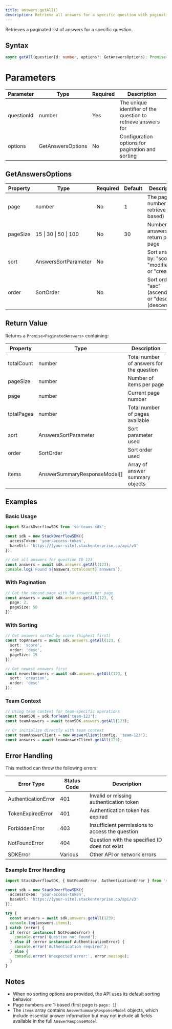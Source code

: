 ```yaml
---
title: answers.getAll()
description: Retrieve all answers for a specific question with pagination and sorting options.
---
```


Retrieves a paginated list of answers for a specific question.

## Syntax

```typescript
async getAll(questionId: number, options?: GetAnswersOptions): Promise<PaginatedAnswers>
```

# Parameters

| Parameter | Type | Required | Description |
|-----------|------|----------|-------------|
| questionId | number | Yes | The unique identifier of the question to retrieve answers for |
| options | GetAnswersOptions | No | Configuration options for pagination and sorting |

## GetAnswersOptions

| Property | Type | Required | Default | Description |
|----------|------|----------|---------|-------------|
| page | number | No | 1 | The page number to retrieve (1-based) |
| pageSize | 15 \| 30 \| 50 \| 100 | No | 30 | Number of answers to return per page |
| sort | AnswersSortParameter | No |  | Sort answers by: "score", "modified", or "creation" |
| order | SortOrder | No |  | Sort order: "asc" (ascending) or "desc" (descending) |

## Return Value

Returns a `Promise<PaginatedAnswers>` containing:

| Property | Type | Description |
|----------|------|-------------|
| totalCount | number | Total number of answers for the question |
| pageSize | number | Number of items per page |
| page | number | Current page number |
| totalPages | number | Total number of pages available |
| sort | AnswersSortParameter | Sort parameter used |
| order | SortOrder | Sort order used |
| items | AnswerSummaryResponseModel[] | Array of answer summary objects |

## Examples

### Basic Usage

```typescript
import StackOverflowSDK from 'so-teams-sdk';

const sdk = new StackOverflowSDK({
  accessToken: 'your-access-token',
  baseUrl: 'https://[your-site].stackenterprise.co/api/v3'
});

// Get all answers for question ID 123
const answers = await sdk.answers.getAll(123);
console.log(`Found ${answers.totalCount} answers`);
```

### With Pagination

```typescript
// Get the second page with 50 answers per page
const answers = await sdk.answers.getAll(123, {
  page: 2,
  pageSize: 50
});
```

### With Sorting

```typescript
// Get answers sorted by score (highest first)
const topAnswers = await sdk.answers.getAll(123, {
  sort: 'score',
  order: 'desc',
  pageSize: 15
});

// Get newest answers first
const newestAnswers = await sdk.answers.getAll(123, {
  sort: 'creation',
  order: 'desc'
});
```

### Team Context

```typescript
// Using team context for team-specific operations
const teamSDK = sdk.forTeam('team-123');
const teamAnswers = await teamSDK.answers.getAll(123);

// Or initialize directly with team context
const teamAnswerClient = new AnswerClient(config, 'team-123');
const answers = await teamAnswerClient.getAll(123);
```

## Error Handling

This method can throw the following errors:

| Error Type | Status Code | Description |
|------------|-------------|-------------|
| AuthenticationError | 401 | Invalid or missing authentication token |
| TokenExpiredError | 401 | Authentication token has expired |
| ForbiddenError | 403 | Insufficient permissions to access the question |
| NotFoundError | 404 | Question with the specified ID does not exist |
| SDKError | Various | Other API or network errors |

### Example Error Handling

```typescript
import StackOverflowSDK, { NotFoundError, AuthenticationError } from 'so-teams-sdk';

const sdk = new StackOverflowSDK({
  accessToken: 'your-access-token',
  baseUrl: 'https://[your-site].stackenterprise.co/api/v3'
});

try {
  const answers = await sdk.answers.getAll(123);
  console.log(answers.items);
} catch (error) {
  if (error instanceof NotFoundError) {
    console.error('Question not found');
  } else if (error instanceof AuthenticationError) {
    console.error('Authentication required');
  } else {
    console.error('Unexpected error:', error.message);
  }
}
```

## Notes

- When no sorting options are provided, the API uses its default sorting behavior
- Page numbers are 1-based (first page is `page: 1`)
- The `items` array contains `AnswerSummaryResponseModel` objects, which include essential answer information but may not include all fields available in the full `AnswerResponseModel`